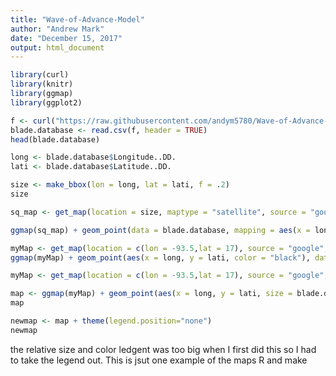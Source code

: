 ```yaml
---
title: "Wave-of-Advance-Model"
author: "Andrew Mark"
date: "December 15, 2017"
output: html_document
---
```


```r
library(curl)
library(knitr)
library(ggmap)
library(ggplot2)
```



```r
f <- curl("https://raw.githubusercontent.com/andym5780/Wave-of-Advance-Model-for-Predicting-the-Spread-of-Prismatic-Blade/master/Combined-dataset.csv")
blade.database <- read.csv(f, header = TRUE)
head(blade.database)
```

```r
long <- blade.database$Longitude..DD.
lati <- blade.database$Latitude..DD.
```



```r
size <- make_bbox(lon = long, lat = lati, f = .2)
size
```


```r
sq_map <- get_map(location = size, maptype = "satellite", source = "google")
```


```r
ggmap(sq_map) + geom_point(data = blade.database, mapping = aes(x = long, y = lati))
```


```r
myMap <- get_map(location = c(lon = -93.5,lat = 17), source = "google", maptype = "terrain", color = "bw", crop=TRUE, zoom = 5)
ggmap(myMap) + geom_point(aes(x = long, y = lati, color = "black"), data = blade.database, size = 3) + xlim(-100,-87) + ylim(14,20)
```

```r
myMap <- get_map(location = c(lon = -93.5,lat = 17), source = "google", maptype = "terrain", color = "bw", crop=TRUE, zoom = 5)
```

```r
map <- ggmap(myMap) + geom_point(aes(x = long, y = lati, size = blade.database$Total.Blade, color = blade.database$Total.Blade), data = blade.database) + xlim(-100,-87) + ylim(14,20) + guides(fill=FALSE)
map
```

```r
newmap <- map + theme(legend.position="none")
newmap
```
the relative size and color ledgent was too big when I first did this so I had to take the legend out. This is jsut one example of the maps R and make





























